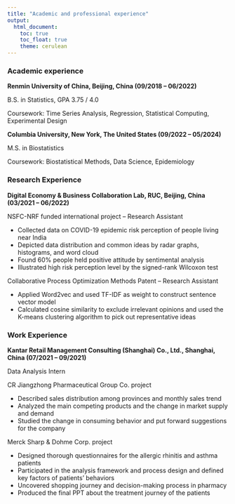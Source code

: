```yaml
---
title: "Academic and professional experience"
output: 
  html_document:
    toc: true
    toc_float: true
    theme: cerulean
---
```


### Academic experience

**Renmin University of China, Beijing, China   (09/2018 – 06/2022) **

B.S. in Statistics, GPA 3.75 / 4.0

Coursework: Time Series Analysis, Regression, Statistical Computing, Experimental Design

**Columbia University, New York, The United States   (09/2022 – 05/2024)**

M.S. in Biostatistics

Coursework: Biostatistical Methods, Data Science, Epidemiology

### Research Experience

**Digital Economy & Business Collaboration Lab, RUC, Beijing, China   (03/2021 – 06/2022)**

NSFC-NRF funded international project – Research Assistant

-	Collected data on COVID-19 epidemic risk perception of people living near India
-	Depicted data distribution and common ideas by radar graphs, histograms, and word cloud 
-	Found 60% people held positive attitude by sentimental analysis
-	Illustrated high risk perception level by the signed-rank Wilcoxon test

Collaborative Process Optimization Methods Patent – Research Assistant

-	Applied Word2vec and used TF-IDF as weight to construct sentence vector model
-	Calculated cosine similarity to exclude irrelevant opinions and used the K-means clustering algorithm to pick out representative ideas

### Work Experience

**Kantar Retail Management Consulting (Shanghai) Co., Ltd., Shanghai, China   (07/2021 – 09/2021)**

Data Analysis Intern

CR Jiangzhong Pharmaceutical Group Co. project

-	Described sales distribution among provinces and monthly sales trend
-	Analyzed the main competing products and the change in market supply and demand
-	Studied the change in consuming behavior and put forward suggestions for the company

Merck Sharp & Dohme Corp. project

-	Designed thorough questionnaires for the allergic rhinitis and asthma patients
-	Participated in the analysis framework and process design and defined key factors of patients’ behaviors
-	Uncovered shopping journey and decision-making process in pharmacy
-	Produced the final PPT about the treatment journey of the patients
